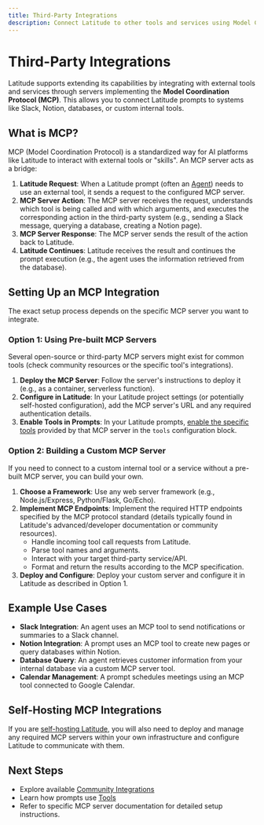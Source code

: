 ```yaml
---
title: Third-Party Integrations
description: Connect Latitude to other tools and services using Model Coordination Protocol (MCP) servers.
---
```


# Third-Party Integrations

Latitude supports extending its capabilities by integrating with external tools and services through servers implementing the **Model Coordination Protocol (MCP)**. This allows you to connect Latitude prompts to systems like Slack, Notion, databases, or custom internal tools.

## What is MCP?

MCP (Model Coordination Protocol) is a standardized way for AI platforms like Latitude to interact with external tools or "skills". An MCP server acts as a bridge:

1.  **Latitude Request**: When a Latitude prompt (often an [Agent](/guides/prompt-manager/agents)) needs to use an external tool, it sends a request to the configured MCP server.
2.  **MCP Server Action**: The MCP server receives the request, understands which tool is being called and with which arguments, and executes the corresponding action in the third-party system (e.g., sending a Slack message, querying a database, creating a Notion page).
3.  **MCP Server Response**: The MCP server sends the result of the action back to Latitude.
4.  **Latitude Continues**: Latitude receives the result and continues the prompt execution (e.g., the agent uses the information retrieved from the database).

## Setting Up an MCP Integration

The exact setup process depends on the specific MCP server you want to integrate.

### Option 1: Using Pre-built MCP Servers

Several open-source or third-party MCP servers might exist for common tools (check community resources or the specific tool's integrations).

1.  **Deploy the MCP Server**: Follow the server's instructions to deploy it (e.g., as a container, serverless function).
2.  **Configure in Latitude**: In your Latitude project settings (or potentially self-hosted configuration), add the MCP server's URL and any required authentication details.
3.  **Enable Tools in Prompts**: In your Latitude prompts, [enable the specific tools](/guides/prompt-manager/tools) provided by that MCP server in the `tools` configuration block.

### Option 2: Building a Custom MCP Server

If you need to connect to a custom internal tool or a service without a pre-built MCP server, you can build your own.

1.  **Choose a Framework**: Use any web server framework (e.g., Node.js/Express, Python/Flask, Go/Echo).
2.  **Implement MCP Endpoints**: Implement the required HTTP endpoints specified by the MCP protocol standard (details typically found in Latitude's advanced/developer documentation or community resources).
    - Handle incoming tool call requests from Latitude.
    - Parse tool names and arguments.
    - Interact with your target third-party service/API.
    - Format and return the results according to the MCP specification.
3.  **Deploy and Configure**: Deploy your custom server and configure it in Latitude as described in Option 1.

## Example Use Cases

- **Slack Integration**: An agent uses an MCP tool to send notifications or summaries to a Slack channel.
- **Notion Integration**: A prompt uses an MCP tool to create new pages or query databases within Notion.
- **Database Query**: An agent retrieves customer information from your internal database via a custom MCP server tool.
- **Calendar Management**: A prompt schedules meetings using an MCP tool connected to Google Calendar.

## Self-Hosting MCP Integrations

If you are [self-hosting Latitude](/guides/self-hosted/overview), you will also need to deploy and manage any required MCP servers within your own infrastructure and configure Latitude to communicate with them.

## Next Steps

- Explore available [Community Integrations](/guides/sdk/community)
- Learn how prompts use [Tools](/guides/prompt-manager/tools)
- Refer to specific MCP server documentation for detailed setup instructions.
